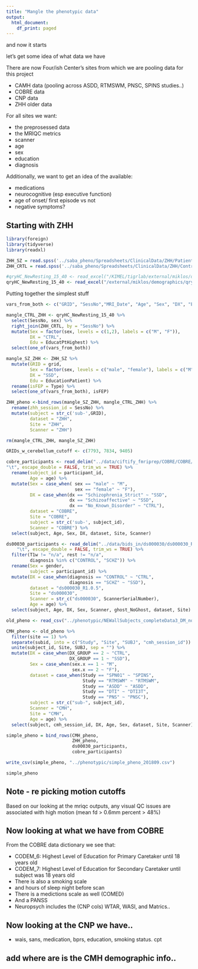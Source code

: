 ```yaml
---
title: "Mangle the phenotypic data"
output:
  html_document:
    df_print: paged
---
```


and now it starts

let's get some idea of what data we have

There are now Four/ish Center's sites from which we are pooling data for this project

+ CAMH data (pooling across ASDD, RTMSWM, PNSC, SPINS studies..)
+ COBRE data
+ CNP data
+ ZHH older data

For all sites we want:

+ the preprosessed data
+ the MRIQC metrics
+ scanner
+ age
+ sex
+ education
+ diagnosis

Additionally, we want to get an idea of the available:

+ medications
+ neurocognitive (esp executive function)
+ age of onset/ first episode vs not
+ negative symptoms?

## Starting with ZHH 

```r
library(foreign)
library(tidyverse)
library(readxl)
```

```r


ZHH_SZ = read.spss('../saba_pheno/Spreadsheets/ClinicalData/ZHH/Patient\ Sample\ 7-30-18.sav', to.data.frame=TRUE)
ZHH_CRTL = read.spss('../saba_pheno/Spreadsheets/ClinicalData/ZHH/Control Sample 7-30-18.sav', to.data.frame=TRUE)

#qryHC_NewResting_15_40 <- read_excel("/KIMEL/tigrlab/external/miklos/demographics/qryHC_NewResting_15-40.xlsx")
qryHC_NewResting_15_40 <- read_excel("/external/miklos/demographics/qryHC_NewResting_15-40.xlsx")
```


Putting together the simplest stuff

```r

vars_from_both <- c("GRID", "SessNo","MRI_Date", "Age", "Sex", "DX", "Edu")

mangle_CTRL_ZHH <- qryHC_NewResting_15_40 %>%
  select(SessNo, sex) %>%
  right_join(ZHH_CRTL, by = "SessNo") %>%
  mutate(Sex = factor(sex, levels = c(1,2), labels = c("M", "F")),
         DX = "CTRL",
         Edu = EducatPtHighest) %>%
  select(one_of(vars_from_both))

mangle_SZ_ZHH <- ZHH_SZ %>%
  mutate(GRID = grid,
         Sex = factor(sex, levels = c("male", "female"), labels = c("M", "F")),
         DX = "SSD",
         Edu = EducationPatient) %>%
  rename(isFEP = Type) %>%
  select(one_of(vars_from_both), isFEP)

ZHH_pheno <-bind_rows(mangle_SZ_ZHH, mangle_CTRL_ZHH) %>%
  rename(zhh_session_id = SessNo) %>%
  mutate(subject = str_c('sub-',GRID),
         dataset = "ZHH",
         Site = "ZHH",
         Scanner = "ZHH")

rm(mangle_CTRL_ZHH, mangle_SZ_ZHH)

GRIDs_w_cerebellum_cutoff <- c(7793, 7834, 9405)
```

```r
cobre_participants <- read_delim("../data/ciftify_fmriprep/COBRE/COBRE/participants.tsv",
"\t", escape_double = FALSE, trim_ws = TRUE) %>%
  rename(subject_id = participant_id,
         Age = age) %>%
  mutate(Sex = case_when( sex == "male" ~ "M",
                          sex == "female" ~ "F"),
         DX = case_when(dx == "Schizophrenia_Strict" ~ "SSD",
                        dx == "Schizoaffective" ~ "SSD",
                        dx == "No_Known_Disorder" ~ "CTRL"),
         dataset = "COBRE",
         Site = "COBRE",
         subject = str_c('sub-', subject_id),
         Scanner = "COBRE") %>%
  select(subject, Age, Sex, DX, dataset, Site, Scanner)

```

```r

ds00030_participants <- read_delim("../data/bids_in/ds000030/ds000030_R1.0.5/participants.tsv", 
    "\t", escape_double = FALSE, trim_ws = TRUE) %>%
  filter(T1w != "n/a", rest != "n/a",
         diagnosis %in% c("CONTROL", "SCHZ")) %>%
  rename(Sex = gender,
         subject = participant_id) %>%
  mutate(DX = case_when(diagnosis == "CONTROL" ~ "CTRL",
                        diagnosis == "SCHZ" ~ "SSD"),
         dataset = "ds000030_R1.0.5",
         Site = "ds000030",
         Scanner = str_c("ds000030", ScannerSerialNumber),
         Age = age) %>%
  select(subject, Age, DX, Sex, Scanner, ghost_NoGhost, dataset, Site)

```

```r
old_pheno <- read_csv("../phenotypic/NEWallSubjects_completeData3_DM_not_sexmatched.csv")

CMH_pheno <- old_pheno %>% 
  filter(site == 1) %>%
  separate(subid, into = c("Study", "Site", "SUBJ", "cmh_session_id")) %>%
  unite(subject_id, Site, SUBJ, sep = "") %>%
  mutate(DX = case_when(DX_GROUP == 2 ~ "CTRL",
                        DX_GROUP == 1 ~ "SSD"),
         Sex = case_when(sex.x == 1 ~ "M",
                         sex.x == 2 ~ "F"),
         dataset = case_when(Study == "SPN01" ~ "SPINS",
                             Study == "RTMSWM" ~ "RTMSWM",
                             Study == "ASDD" ~ "ASDD",
                             Study == "DTI" ~ "DTI3T",
                             Study == "PNS" ~ "PNSC"),
         subject = str_c("sub-", subject_id),
         Scanner = "CMH",
         Site = "CMH", 
         Age = age) %>%
  select(subject, cmh_session_id, DX, Age, Sex, dataset, Site, Scanner)

```

```r
simple_pheno = bind_rows(CMH_pheno,
                         ZHH_pheno,
                         ds00030_participants,
                         cobre_participants)
```


```r
write_csv(simple_pheno, "../phenotypic/simple_pheno_201809.csv")
```

```r
simple_pheno
```

## Note - re picking motion cutoffs

Based on our looking at the mriqc outputs, any visual QC issues are associated with high motion (mean fd > 0.6mm percent > 48%)

## Now looking at what we have from COBRE


From the COBRE data dictionary we see that:

+ CODEM_6: Highest Level of Education for Primary Caretaker until 18 years old
+ CODEM_7: Highest Level of Education for Secondary Caretaker until subject was 18 years old
+ There is also a smoking scale 
+ and hours of sleep night before scan
+ There is a medictions scale as well (COMED)
+ And a PANSS
+ Neuropsych includes the (CNP cols) WTAR, WASI, and Matrics..

## Now looking at the CNP we have..

+ wais, sans, medication, bprs, education, smoking status. cpt

## add where are is the CMH demographic info..


